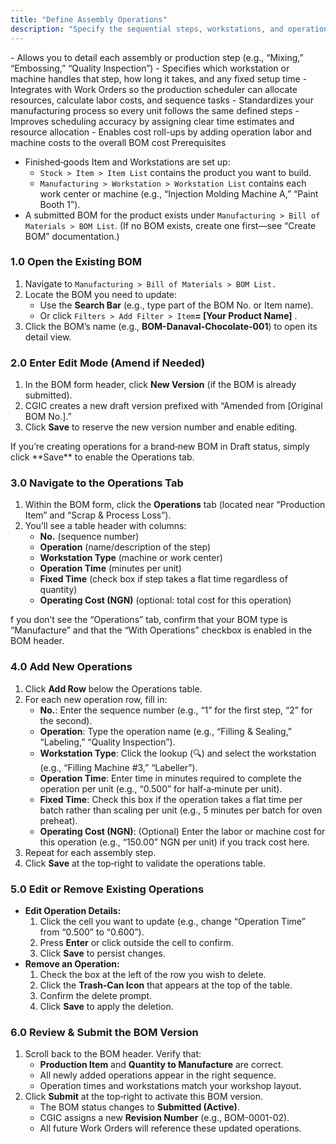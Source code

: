 ```yaml
---
title: "Define Assembly Operations"
description: "Specify the sequential steps, workstations, and operation times required to assemble or manufacture a finished product by defining “Operations” in the Bill of Materials (BOM) within the CGIC App. These operations guide production planning and scheduling, ensuring each work center knows exactly what tasks to perform."
---
```


<CardGroup cols={1}>
  <Card title="What it does">
    - Allows you to detail each assembly or production step (e.g., “Mixing,” “Embossing,” “Quality Inspection”)
    - Specifies which workstation or machine handles that step, how long it takes, and any fixed setup time
    - Integrates with Work Orders so the production scheduler can allocate resources, calculate labor costs, and sequence tasks
  </Card>
  <Card title="Why it matters">
    - Standardizes your manufacturing process so every unit follows the same defined steps
    - Improves scheduling accuracy by assigning clear time estimates and resource allocation
    - Enables cost roll-ups by adding operation labor and machine costs to the overall BOM cost
  </Card>
</CardGroup>

<Info>
  Prerequisites

  - Finished‐goods Item and Workstations are set up:
    - `Stock > Item > Item List` contains the product you want to build.
    - `Manufacturing > Workstation > Workstation List` contains each work center or machine (e.g., “Injection Molding Machine A,” “Paint Booth 1”).
  - A submitted BOM for the product exists under `Manufacturing > Bill of Materials > BOM List`. (If no BOM exists, create one first—see “Create BOM” documentation.)
</Info>

### 1.0 Open the Existing BOM

1. Navigate to `Manufacturing > Bill of Materials > BOM List.`
2. Locate the BOM you need to update:
   - Use the **Search Bar** (e.g., type part of the BOM No. or Item name).
   - Or click `Filters > Add Filter > Item`**= [Your Product Name]** .
3. Click the BOM’s name (e.g., **BOM-Danaval-Chocolate-001**) to open its detail view.

### 2.0 Enter Edit Mode (Amend if Needed)

1. In the BOM form header, click **New Version** (if the BOM is already submitted).
2. CGIC creates a new draft version prefixed with “Amended from [Original BOM No.].”
3. Click **Save** to reserve the new version number and enable editing.

<Tip>
  If you’re creating operations for a brand‐new BOM in Draft status, simply click **Save** to enable the Operations tab.
</Tip>

### 3.0 Navigate to the Operations Tab

1. Within the BOM form, click the **Operations** tab (located near “Production Item” and “Scrap & Process Loss”).
2. You’ll see a table header with columns:
   - **No.** (sequence number)
   - **Operation** (name/description of the step)
   - **Workstation Type** (machine or work center)
   - **Operation Time** (minutes per unit)
   - **Fixed Time** (check box if step takes a flat time regardless of quantity)
   - **Operating Cost (NGN)** (optional: total cost for this operation)

<Note>
  f you don’t see the “Operations” tab, confirm that your BOM type is “Manufacture” and that the “With Operations” checkbox is enabled in the BOM header.
</Note>

### 4.0 Add New Operations

1. Click **Add Row** below the Operations table.
2. For each new operation row, fill in:
   - **No.**: Enter the sequence number (e.g., “1” for the first step, “2” for the second).
   - **Operation**: Type the operation name (e.g., “Filling & Sealing,” “Labeling,” “Quality Inspection”).
   - **Workstation Type**: Click the lookup (🔍) and select the workstation (e.g., “Filling Machine #3,” “Labeller”).
   - **Operation Time**: Enter time in minutes required to complete the operation per unit (e.g., “0.500” for half‐a‐minute per unit).
   - **Fixed Time**: Check this box if the operation takes a flat time per batch rather than scaling per unit (e.g., 5 minutes per batch for oven preheat).
   - **Operating Cost (NGN)**: (Optional) Enter the labor or machine cost for this operation (e.g., “150.00” NGN per unit) if you track cost here.
3. Repeat for each assembly step.
4. Click **Save** at the top‐right to validate the operations table.

### 5.0 Edit or Remove Existing Operations

- **Edit Operation Details:**
  1. Click the cell you want to update (e.g., change “Operation Time” from “0.500” to “0.600”).
  2. Press **Enter** or click outside the cell to confirm.
  3. Click **Save** to persist changes.
- **Remove an Operation:**
  1. Check the box at the left of the row you wish to delete.
  2. Click the **Trash‐Can Icon** that appears at the top of the table.
  3. Confirm the delete prompt.
  4. Click **Save** to apply the deletion.

### 6.0 Review & Submit the BOM Version

1. Scroll back to the BOM header. Verify that:
   - **Production Item** and **Quantity to Manufacture** are correct.
   - All newly added operations appear in the right sequence.
   - Operation times and workstations match your workshop layout.
2. Click **Submit** at the top‐right to activate this BOM version.
   - The BOM status changes to **Submitted (Active)**.
   - CGIC assigns a new **Revision Number** (e.g., BOM-0001-02).
   - All future Work Orders will reference these updated operations.